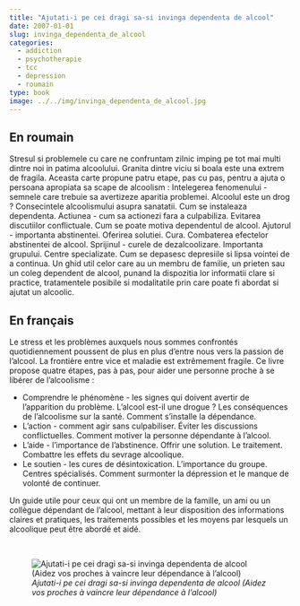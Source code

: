 ```yaml
---
title: "Ajutati-i pe cei dragi sa-si invinga dependenta de alcool"
date: 2007-01-01
slug: invinga_dependenta_de_alcool
categories:
  - addiction
  - psychotherapie
  - tcc
  - depression
  - roumain
type: book
image: ../../img/invinga_dependenta_de_alcool.jpg
---
```


## En roumain

Stresul si problemele cu care ne confruntam zilnic imping pe tot mai multi dintre noi in patima alcoolului.
Granita dintre viciu si boala este una extrem de fragila.
Aceasta carte propune patru etape, pas cu pas, pentru a ajuta o persoana apropiata sa scape de alcoolism : Intelegerea fenomenului - semnele care trebuie sa avertizeze aparitia problemei.
Alcoolul este un drog ?
Consecintele alcoolismului asupra sanatatii.
Cum se instaleaza dependenta.
Actiunea - cum sa actionezi fara a culpabiliza.
Evitarea discutiilor conflictuale.
Cum se poate motiva dependentul de alcool.
Ajutorul - importanta abstinentei.
Oferirea solutiei.
Cura.
Combaterea efectelor abstinentei de alcool.
Sprijinul - curele de dezalcoolizare.
Importanta grupului.
Centre specializate.
Cum se depasesc depresiile si lipsa vointei de a continua.
Un ghid util celor care au un membru de familie, un prieten sau un coleg dependent de alcool, punand la dispozitia lor informatii clare si practice, tratamentele posibile si modalitatile prin care poate fi abordat si ajutat un alcoolic.

## En français

Le stress et les problèmes auxquels nous sommes confrontés quotidiennement poussent de plus en plus d'entre nous vers la passion de l'alcool.
La frontière entre vice et maladie est extrêmement fragile.
Ce livre propose quatre étapes, pas à pas, pour aider une personne proche à se libérer de l'alcoolisme :

- Comprendre le phénomène - les signes qui doivent avertir de l'apparition du problème. L'alcool est-il une drogue ? Les conséquences de l'alcoolisme sur la santé. Comment s'installe la dépendance.
- L'action - comment agir sans culpabiliser. Éviter les discussions conflictuelles. Comment motiver la personne dépendante à l'alcool.
- L'aide - l'importance de l'abstinence. Offrir une solution. Le traitement. Combattre les effets du sevrage alcoolique.
- Le soutien - les cures de désintoxication. L'importance du groupe. Centres spécialisés. Comment surmonter la dépression et le manque de volonté de continuer.

Un guide utile pour ceux qui ont un membre de la famille, un ami ou un collègue dépendant de l'alcool, mettant à leur disposition des informations claires et pratiques, les traitements possibles et les moyens par lesquels un alcoolique peut être abordé et aidé.

<br>

![_Ajutati-i pe cei dragi sa-si invinga dependenta de alcool (Aidez vos proches à vaincre leur dépendance à l'alcool)_](../../img/invinga_dependenta_de_alcool.jpg)
